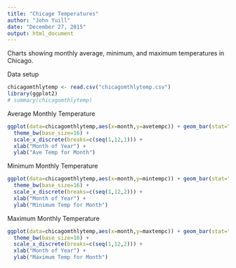 ```yaml
---
title: "Chicage Temperatures"
author: "John Yuill"
date: "December 27, 2015"
output: html_document
---
```


Charts showing monthly average, minimum, and maximum temperatures in Chicago.

Data setup

```r
chicagomthlytemp <- read.csv("chicagomthlytemp.csv")
library(ggplot2)
# summary(chicagomthlytemp)

```

Average Monthly Temperature
```r
ggplot(data=chicagomthlytemp,aes(x=month,y=avetempc)) + geom_bar(stat="identity") + 
  theme_bw(base_size=16) +
  scale_x_discrete(breaks=c(seq(1,12,1))) +
  xlab("Month of Year") +
  ylab("Ave Temp for Month")

```


Minimum Monthly Temperature
```r
ggplot(data=chicagomthlytemp,aes(x=month,y=mintempc)) + geom_bar(stat="identity") + 
  theme_bw(base_size=16) +
  scale_x_discrete(breaks=c(seq(1,12,2))) +
  xlab("Month of Year") +
  ylab("Minimum Temp for Month")


```


Maximum Monthly Temperature
```r

ggplot(data=chicagomthlytemp,aes(x=month,y=maxtempc)) + geom_bar(stat="identity") + 
  theme_bw(base_size=16) +
  scale_x_discrete(breaks=c(seq(1,12,2))) +
  xlab("Month of Year") +
  ylab("Maximum Temp for Month")

```


